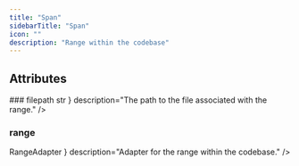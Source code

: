 ```yaml
---
title: "Span"
sidebarTitle: "Span"
icon: ""
description: "Range within the codebase"
---
```


<GithubLinkNote link="https://github.com/codegen-sh/codegen-sdk/blob/develop/src/codegen/sdk/codebase/span.py#L56-L83" />


## Attributes
<HorizontalDivider />
### <span className="text-primary">filepath</span>
<HorizontalDivider light={true} />
<Attribute type={ <code className="text-sm bg-gray-100 px-2 py-0.5 rounded">str</code> } description="The path to the file associated with the range." />

### <span className="text-primary">range</span>
<HorizontalDivider light={true} />
<Attribute type={ <code className="text-sm bg-gray-100 px-2 py-0.5 rounded">RangeAdapter</code> } description="Adapter for the range within the codebase." />



